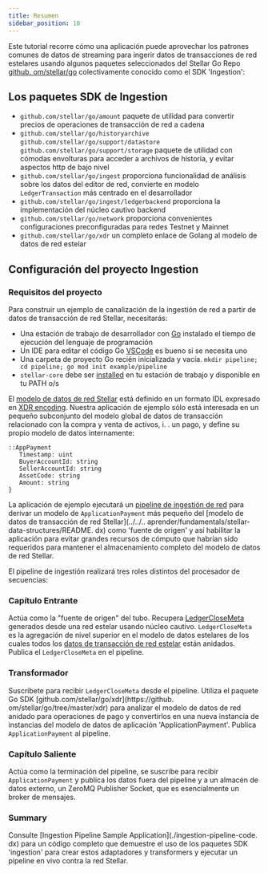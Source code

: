 ```yaml
---
title: Resumen
sidebar_position: 10
---
```


Este tutorial recorre cómo una aplicación puede aprovechar los patrones comunes de datos de streaming para ingerir datos de transacciones de red estelares usando algunos paquetes seleccionados del Stellar Go Repo [github. om/stellar/go](https://github.com/stellar/go/blob/master/) colectivamente conocido como el SDK 'Ingestion':

## Los paquetes SDK de Ingestion

- `github.com/stellar/go/amount` paquete de utilidad para convertir precios de operaciones de transacción de red a cadena
- `github.com/stellar/go/historyarchive` `github.com/stellar/go/support/datastore` `github.com/stellar/go/support/storage` paquete de utilidad con cómodas envolturas para acceder a archivos de historia, y evitar aspectos http de bajo nivel
- `github.com/stellar/go/ingest` proporciona funcionalidad de análisis sobre los datos del editor de red, convierte en modelo `LedgerTransaction` más centrado en el desarrollador
- `github.com/stellar/go/ingest/ledgerbackend` proporciona la implementación del núcleo cautivo backend
- `github.com/stellar/go/network` proporciona convenientes configuraciones preconfiguradas para redes Testnet y Mainnet
- `github.com/stellar/go/xdr` un completo enlace de Golang al modelo de datos de red estelar

## Configuración del proyecto Ingestion

### Requisitos del proyecto

Para construir un ejemplo de canalización de la ingestión de red a partir de datos de transacción de red Stellar, necesitarás:

- Una estación de trabajo de desarrollador con [Go](https://go.dev/learn/) instalado el tiempo de ejecución del lenguaje de programación
- Un IDE para editar el código Go [VSCode](https://code.visualstudio.com/download) es bueno si se necesita uno
- Una carpeta de proyecto Go recién inicializada y vacía. `mkdir pipeline; cd pipeline; go mod init example/pipeline`
- `stellar-core` debe ser [installed](../../../validators/admin-guide/installation.mdx) en tu estación de trabajo y disponible en tu PATH o/s

El [modelo de datos de red Stellar](../../learn/fundamentals/stellar-data-structures/README.mdx) está definido en un formato IDL expresado en [XDR encoding](https://github.com/stellar/stellar-xdr). Nuestra aplicación de ejemplo sólo está interesada en un pequeño subconjunto del modelo global de datos de transacción relacionado con la compra y venta de activos, i. . un pago, y define su propio modelo de datos internamente:

<CodeExample>

```
::AppPayment
   Timestamp: uint
   BuyerAccountId: string
   SellerAccountId: string
   AssetCode: string
   Amount: string
}
```

</CodeExample>

La aplicación de ejemplo ejecutará un [pipeline de ingestión de red](https://github.com/stellar/go/blob/master/ingest/doc.go) para derivar un modelo de `ApplicationPayment` más pequeño del [modelo de datos de transacción de red Stellar](../../.. aprender/fundamentals/stellar-data-structures/README. dx) como 'fuente de origen' y así habilitar la aplicación para evitar grandes recursos de cómputo que habrían sido requeridos para mantener el almacenamiento completo del modelo de datos de red Stellar.

El pipeline de ingestión realizará tres roles distintos del procesador de secuencias:

### Capítulo Entrante

Actúa como la "fuente de origen" del tubo. Recupera [LedgerCloseMeta](https://github.com/stellar/go/blob/f30d11432e81c7a7cbb739a694520f729bbb31dd/xdr/xdr_generated.go#L18358) generados desde una red estelar usando núcleo cautivo. `LedgerCloseMeta` es la agregación de nivel superior en el modelo de datos estelares de los cuales todos los [datos de transacción de red estelar](../../../learn/fundamentals/stellar-data-structures/README.mdx) están anidados. Publica el `LedgerCloseMeta` en el pipeline.

### Transformador

Suscríbete para recibir `LedgerCloseMeta` desde el pipeline. Utiliza el paquete Go SDK [github.com/stellar/go/xdr](https://github. om/stellar/go/tree/master/xdr) para analizar el modelo de datos de red anidado para operaciones de pago y convertirlos en una nueva instancia de instancias del modelo de datos de aplicación 'ApplicationPayment'. Publica `ApplicationPayment` al pipeline.

### Capítulo Saliente

Actúa como la terminación del pipeline, se suscribe para recibir `ApplicationPayment` y publica los datos fuera del pipeline y a un almacén de datos externo, un ZeroMQ Publisher Socket, que es esencialmente un broker de mensajes.

### Summary

Consulte [Ingestion Pipeline Sample Application](./ingestion-pipeline-code. dx) para un código completo que demuestre el uso de los paquetes SDK 'ingestion' para crear estos adaptadores y transformers y ejecutar un pipeline en vivo contra la red Stellar.
